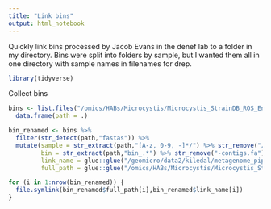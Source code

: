 ```yaml
---
title: "Link bins"
output: html_notebook
---
```


Quickly link bins processed by Jacob Evans in the denef lab to a folder in my directory.
Bins were split into folders by sample, but I wanted them all in one directory with sample names in filenames for drep.


```r
library(tidyverse)
```


Collect bins
```r
bins <- list.files("/omics/HABs/Microcystis/Microcystis_StrainDB_ROS_Enzyme_Search/WLE_strain_isolates/anvi_summaries_refined",pattern = ".*-contigs.fa",recursive = T,include.dirs = T) %>% 
  data.frame(path = .)

bin_renamed <- bins %>% 
  filter(str_detect(path,"fastas")) %>% 
  mutate(sample = str_extract(path,"[A-z, 0-9, -]*/") %>% str_remove("/"),
         bin = str_extract(path,"bin_.*") %>% str_remove("-contigs.fa"),
         link_name = glue::glue("/geomicro/data2/kiledal/metagenome_pipeline/data/combined_bins/{sample}_{bin}.fasta"),
         full_path = glue::glue("/omics/HABs/Microcystis/Microcystis_StrainDB_ROS_Enzyme_Search/WLE_strain_isolates/anvi_summaries_refined/{path}"))

for (i in 1:nrow(bin_renamed)) {
  file.symlink(bin_renamed$full_path[i],bin_renamed$link_name[i])
}

```

